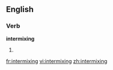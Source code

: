 ==English==

===Verb===
'''intermixing'''

# {{present participle of|[[intermix]]}}

[[fr:intermixing]]
[[vi:intermixing]]
[[zh:intermixing]]